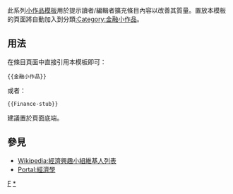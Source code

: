 <noinclude>{{template doc page viewed directly}}</noinclude>
<!-- 在本行下編輯模板說明 -->
此系列[[:Category:小作品模板|小作品模板]]用於提示讀者/編輯者擴充條目內容以改善其質量。置放本模板的頁面將自動加入到分類[[:Category:金融小作品]]。
== 用法 ==
在條目頁面中直接引用本模板即可：
<pre>{{金融小作品}}
</pre>
或者：
<pre>{{Finance-stub}}
</pre>
建議置於頁面底端。
== 參見 ==
* [[Wikipedia:經濟興趣小組維基人列表]]
* [[Portal:經濟學]]
<includeonly>
<!-- 本行下加入模板的分類 -->
[[Category:經濟小作品模板|F]]
[[Category:金融小作品|*]]
<!-- 本行下加入模板的跨語言鏈接 -->
</includeonly>